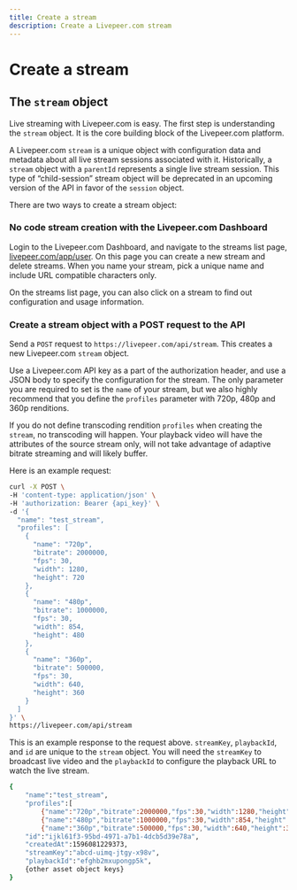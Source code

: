 ```yaml
---
title: Create a stream
description: Create a Livepeer.com stream
---
```


# Create a stream

## The `stream` object

Live streaming with Livepeer.com is easy. The first step is understanding the `stream` object. It is the core building block of the Livepeer.com platform.

A Livepeer.com `stream` is a unique object with configuration data and metadata about all live stream sessions associated with it. Historically, a `stream` object with a `parentId` represents a single live stream session. This type of “child-session” stream object will be deprecated in an upcoming version of the API in favor of the `session` object.

There are two ways to create a stream object:

<DocsGrid cols={3}>
    <NavigationCard href='/docs/video-guides/start-live-streaming/create-a-stream#no-code-stream-creation-with-the-livepeer-com-dashboard' title='No code stream creation in the Livepeer.com Dashboard' label='Jump to section' />
    <NavigationCard href='/docs/video-guides/start-live-streaming/create-a-stream#create-a-stream-object-with-a-post-request-to-the-api' title='Create a stream object with a POST request to the API' label='Jump to section' />
</DocsGrid>

### No code stream creation with the Livepeer.com Dashboard
Login to the Livepeer.com Dashboard, and navigate to the streams list page, [livepeer.com/app/user](/app/user). On this page you can create a new stream and delete streams. When you name your stream, pick a unique name and include URL compatible characters only.

On the streams list page, you can also click on a stream to find out configuration and usage information.

### Create a stream object with a POST request to the API
Send a `POST` request to `https://livepeer.com/api/stream`. This creates a new Livepeer.com `stream` object.

Use a Livepeer.com API key as a part of the authorization header, and use a JSON body to specify the configuration for the stream. The only parameter you are required to set is the `name` of your stream, but we also highly recommend that you define the `profiles` parameter with 720p, 480p and 360p renditions.

If you do not define transcoding rendition `profiles` when creating the `stream`, no transcoding will happen. Your playback video will have the attributes of the source stream only, will not take advantage of adaptive bitrate streaming and will likely buffer.

Here is an example request:
```bash
curl -X POST \
-H 'content-type: application/json' \
-H 'authorization: Bearer {api_key}' \
-d '{
  "name": "test_stream",
  "profiles": [
    {
      "name": "720p",
      "bitrate": 2000000,
      "fps": 30,
      "width": 1280,
      "height": 720
    },
    {
      "name": "480p",
      "bitrate": 1000000,
      "fps": 30,
      "width": 854,
      "height": 480
    },
    {
      "name": "360p",
      "bitrate": 500000,
      "fps": 30,
      "width": 640,
      "height": 360
    }
  ]
}' \
https://livepeer.com/api/stream
```

This is an example response to the request above. `streamKey`, `playbackId`, and `id` are unique to the `stream` object. You will need the `streamKey` to broadcast live video and the `playbackId` to configure the playback URL to watch the live stream.
```bash
{
    "name":"test_stream",
    "profiles":[
        {"name":"720p","bitrate":2000000,"fps":30,"width":1280,"height":720},
        {"name":"480p","bitrate":1000000,"fps":30,"width":854,"height":480}],
        {"name":"360p","bitrate":500000,"fps":30,"width":640,"height":360}],
    "id":"ijkl61f3-95bd-4971-a7b1-4dcb5d39e78a",
    "createdAt":1596081229373,
    "streamKey":"abcd-uimq-jtgy-x98v",
    "playbackId":"efghb2mxupongp5k",
    {other asset object keys}
}
```